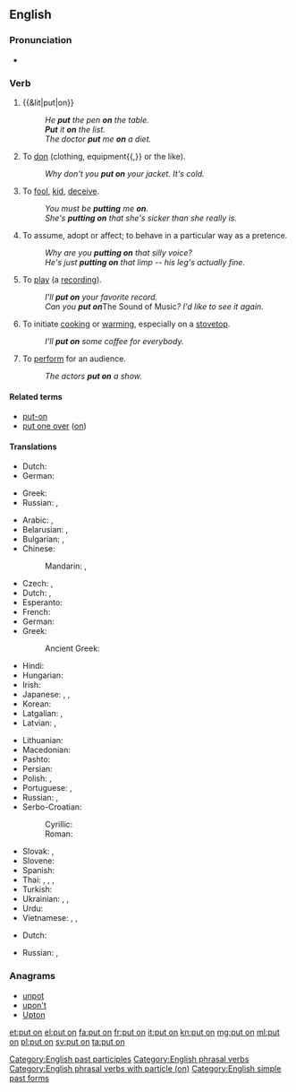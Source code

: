 ==English==

===Pronunciation===
* {{audio|En-uk-to put on.ogg|Audio (UK)}}

===Verb===
{{en-verb|head=[[put]] [[on]]|puts on|putting on|put on}} {{context|transitive|lang=en}}

# {{&lit|put|on}}
#: ''He '''put''' the pen '''on''' the table.''
#: '''''Put''' it '''on''' the list.''
#: ''The doctor '''put''' me '''on''' a diet.''
# To [[don]] (clothing, equipment{{,}} or the like).
#: ''Why don't you '''put on''' your jacket. It's cold.''
# To [[fool]], [[kid]], [[deceive]].
#: ''You must be '''putting''' me '''on'''.''
#: ''She's '''putting on''' that she's sicker than she really is.''
# To assume, adopt or affect; to behave in a particular way as a pretence.
#: ''Why are you '''putting on''' that silly voice?''
#: ''He's just '''putting on''' that limp -- his leg's actually fine.''
# To [[play]] (a [[recording]]).
#: ''I'll '''put on''' your favorite record.''
#: ''Can you '''put on''' ''The Sound of Music''? I'd like to see it again.''
# To initiate [[cook]]ing or [[warm]]ing, especially on a [[stovetop]].
#: ''I'll '''put on''' some coffee for everybody.''
# To [[perform]] for an audience.
#: ''The actors '''put on''' a show.''

====Related terms====
* [[put-on]]
* [[put one over]] ([[on]])

====Translations====
{{trans-top|to place upon}}
* Dutch: {{t|nl|zetten|alt=zetten op}}
* German: {{t|de|aufsetzen}}
{{trans-mid}}
* Greek: {{t+|el|βάζω|tr=vázo}}
* Russian: {{t+|ru|ставить|impf|tr=stávitʹ|sc=Cyrl}}, {{t+|ru|поставить|pf|tr=postávitʹ|sc=Cyrl}}
{{trans-bottom}}

{{trans-top|to don clothing}}
* Arabic: {{t-|ar|لبس|tr=lábisa}}, {{t|ar|ارتدى|tr=irtadā|sc=Arab}}
* Belarusian: {{t|be|надзяваць|impf|tr=nadzjavácʹ|sc=Cyrl}}, {{t|be|надзець|pf|tr=nadzjécʹ|sc=Cyrl}}
* Bulgarian: {{t|bg|обличам|impf|tr=oblíčam|sc=Cyrl}}, {{t|bg|облека|pf|tr=obleká|sc=Cyrl}}
* Chinese:
*: Mandarin: {{t|cmn|穿上|tr=chuānshang|sc=Hani}}, {{t+|cmn|穿|tr=chuān|sc=Hani}}
* Czech: {{t|cs|oblékat|impf}}, {{t-|cs|obléct|pf}}
* Dutch: {{t+|nl|aantrekken}}, {{t+|nl|aandoen}}
* Esperanto: {{t-|eo|surmeti}}
* French: {{t+|fr|mettre}}
* German: {{t+|de|anziehen}}
* Greek: {{t+|el|βάζω|tr=vázo}}
*: Ancient Greek: {{tø|grc|ἕννυμι|tr=hennumi|sc=polytonic}}
* Hindi: {{t-|hi|पहनना|tr=pahannā|sc=Deva}}
* Hungarian: {{t+|hu|felvesz}}
* Irish: {{t-|ga|cuir ar}}
* Japanese: {{t+|ja|着る|tr=[[きる]], kiru}}, {{t-|ja|履く|tr=[[はく]], haku}}, {{t-|ja|被る|tr=[[かぶる]], kaburu}}
* Korean: {{t+|ko|입다|tr=ipda|sc=Kore}}
* Latgalian: {{tø|ltg|maukt}}, {{tø|ltg|viļkt}}
* Latvian: {{t-|lv|vilkt}}, {{t-|lv|aut}}
{{trans-mid}}
* Lithuanian: {{t-|lt|auti}}
* Macedonian: {{t|mk|облекува|impf|tr=oblékuva|sc=Cyrl}}
* Pashto: {{t+|ps|اغوستل|tr=aγustəl|sc=ps-Arab}}
* Persian: {{t|fa|پوشیدن|tr=pušidan|sc=fa-Arab}}
* Polish: {{t|pl|wkładać|impf}}, {{t|pl|włożyć|pf}}
* Portuguese: {{t+|pt|vestir}}, {{t+|pt|pôr}}
* Russian: {{t+|ru|надевать|impf|tr=nadevátʹ}}, {{t+|ru|надеть|pf|tr=nadétʹ}}
* Serbo-Croatian:
*: Cyrillic: {{t|sh|обући|pf|sc=Cyrl}}
*: Roman: {{t|sh|obući|pf}}
* Slovak: {{t|sk|obliekať|impf}}, {{t|sk|obliecť|pf}}
* Slovene: {{t|sl|obleči|pf|alt=obléči}}
* Spanish: {{t+|es|ponerse}}
* Thai: {{t+|th|ใส่|tr=sài|sc=Thai}}, {{t-|th|สวมใส่|tr=sŭam sài|sc=Thai}}, {{t+|th|สวม|tr=sŭam|sc=Thai}}, {{t-|th|ครอง|tr=krong|sc=Thai}}
* Turkish: {{t+|tr|giymek}}
* Ukrainian: {{t|uk|надівати|impf|tr=nadiváty|sc=Cyrl}}, {{t|uk|надягати|impf|tr=nadjaháty|sc=Cyrl}}, {{t|uk|надіти|pf|tr=nadíty|sc=Cyrl}}
* Urdu: {{t-|ur|پہننا|tr=pahannā|sc=ur-Arab}}
* Vietnamese: {{t-|vi|mặc vào}}, {{qualifier|spectacles, earrings, etc.}} {{t-|vi|đeo vào}}, {{qualifier|shoes}} {{t+|vi|đi vào}}
{{trans-bottom}}

{{trans-top|to play recorded music}}
* Dutch: {{t+|nl|opzetten}}
{{trans-mid}}
* Russian: {{t+|ru|ставить|impf|tr=stávitʹ|sc=Cyrl}}, {{t+|ru|поставить|pf|tr=postávitʹ|sc=Cyrl}}
{{trans-bottom}}

===Anagrams===
* [[unpot#English|unpot]]
* [[upon't#English|upon't]]
* [[Upton#English|Upton]]

[[Category:English past participles]]
[[Category:English phrasal verbs]]
[[Category:English phrasal verbs with particle (on)]]
[[Category:English simple past forms]]

[[et:put on]]
[[el:put on]]
[[fa:put on]]
[[fr:put on]]
[[it:put on]]
[[kn:put on]]
[[mg:put on]]
[[ml:put on]]
[[pl:put on]]
[[sv:put on]]
[[ta:put on]]